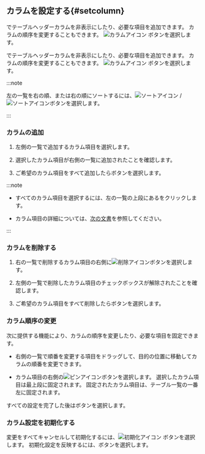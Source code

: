 ## カラムを設定する{#setcolumn}

<InDoc pages="pageload-stat,ipload-stat">

<Cmdname sid="TTL08445" className="uitext" />でテーブルヘッダーカラムを非表示にしたり、必要な項目を追加できます。 カラムの順序を変更することもできます。 ![カラムアイコン](/img/ic-column.svg) <Cmdname sid="BTN06441" className="uitext" />ボタンを選択します。

<ImgLang img="browser-statistics-setting-column.png" desc="カラム設定" />

</InDoc>

<InDoc pages="resourceload-stat">

<Cmdname sid="TTL08862" className="uitext" />でテーブルヘッダーカラムを非表示にしたり、必要な項目を追加できます。 カラムの順序を変更することもできます。 ![カラムアイコン](/img/ic-column.svg) <Cmdname sid="BTN06441" className="uitext" />ボタンを選択します。

<ImgLang img="browser-resourceload-stat-setting-column.png" desc="カラム設定" />

</InDoc>

:::note

左の一覧を右の順、または右の順にソートするには、![ソートアイコン](/img/ic-sort-up.svg) / ![ソートアイコン](/img/ic-sort-down.svg)ボタンを選択します。

:::

### カラムの追加

1. 左側の一覧で追加するカラム項目を選択します。

2. 選択したカラム項目が右側の一覧に追加されたことを確認します。

3. ご希望のカラム項目をすべて追加したら<Cmdname sid="confirm" className="uitext" />ボタンを選択します。

:::note

- すべてのカラム項目を選択するには、左の一覧の上段にある<Cmdname sid="select_all" className="uitext" />をクリックします。

- カラム項目の詳細については、[次の文書](#columninfo)を参照してください。

:::

### カラムを削除する

1. 右の一覧で削除するカラム項目の右側に![削除アイコン](/img/ico-remove.svg)ボタンを選択します。

2. 左側の一覧で削除したカラム項目のチェックボックスが解除されたことを確認します。

3. ご希望のカラム項目をすべて削除したら<Cmdname sid="confirm" className="uitext" />ボタンを選択します。

### カラム順序の変更

次に提供する機能により、カラムの順序を変更したり、必要な項目を固定できます。

- 右側の一覧で順番を変更する項目をドラッグして、目的の位置に移動してカラムの順番を変更できます。 

- カラム項目の右側の![ピンアイコン](/img/ic-pin.svg)ボタンを選択します。 選択したカラム項目は最上段に固定されます。 固定されたカラム項目は、テーブル一覧の一番左に固定されます。

すべての設定を完了した後は<Cmdname sid="confirm" className="uitext" />ボタンを選択します。

### カラム設定を初期化する

変更をすべてキャンセルして初期化するには、![初期化アイコン](/img/ico-reset.svg) <Cmdname sid="initialized" className="uitext" />ボタンを選択します。 初期化設定を反映するには、<Cmdname sid="confirm" className="uitext" />ボタンを選択します。
